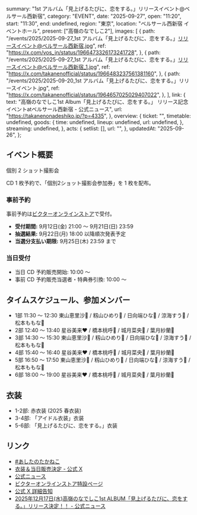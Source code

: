   summary: "1st アルバム「見上げるたびに、恋をする。」リリースイベント@ベルサール西新宿",
  category: "EVENT",
  date: "2025-09-27",
  open: "11:20",
  start: "11:30",
  end: undefined,
  region: "東京",
  location: "ベルサール西新宿 イベントホール",
  present: ["高嶺のなでしこ2"],
  images: [
    {
      path: "/events/2025/2025-09-27_1st アルバム「見上げるたびに、恋をする。」リリースイベント@ベルサール西新宿.jpg",
      ref: "https://x.com/vos_jn/status/1966473326173241728",
    },
    {
      path: "/events/2025/2025-09-27_1st アルバム「見上げるたびに、恋をする。」リリースイベント@ベルサール西新宿_1.jpg",
      ref: "https://x.com/takanenofficial/status/1966483237561381160",
    },
    {
      path: "/events/2025/2025-09-20_1st アルバム「見上げるたびに、恋をする。」リリースイベント.jpg",
      ref: "https://x.com/takanenofficial/status/1964657025029407022",
    },
  ],
  link: {
    text: "高嶺のなでしこ1st Album「見上げるたびに、恋をする。」 リリース記念イベントatベルサール西新宿 - 公式ニュース",
    url: "https://takanenonadeshiko.jp/?p=4335",
  },
  overview: {
    ticket: "",
    timetable: undefined,
    goods: {
      time: undefined,
      lineup: undefined,
      url: undefined,
    },
    streaming: undefined,
  },
  acts: {
    setlist: [],
    url: "",
  },
  updatedAt: "2025-09-26",
};

## イベント概要

個別 2 ショット撮影会

CD 1 枚予約で、「個別2ショット撮影会参加券」を 1 枚を配布。

### 事前予約

事前予約は[ビクターオンラインストア](https://victor-store.jp/special/takaneko20250927)で受付。

- **受付期間:** 9月12日(金) 21:00 〜 9月21日(日) 23:59
- **抽選結果:** 9月22日(月) 18:00 以降順次発表予定
- **当選分支払い期限:** 9月25日(木) 23:59 まで

### 当日受付

- 当日 CD 予約販売開始: 10:00 〜
- 事前 CD 予約販売当選者・特典券引換: 10:00 〜

## タイムスケジュール、参加メンバー

- 1部 11:30 〜 12:30 東山恵里沙🧡 / 籾山ひめり💙 / 日向端ひな💜 / 涼海すう🩵 / 松本ももな🎀
- 2部 12:40 〜 13:40 星谷美来❤ / 橋本桃呼🩷 / 城月菜央💛 / 葉月紗蘭🤍
- 3部 14:30 〜 15:30 東山恵里沙🧡 / 籾山ひめり💙 / 日向端ひな💜 / 涼海すう🩵 / 松本ももな🎀
- 4部 15:40 〜 16:40 星谷美来❤ / 橋本桃呼🩷 / 城月菜央💛 / 葉月紗蘭🤍
- 5部 16:50 〜 17:50 東山恵里沙🧡 / 籾山ひめり💙 / 日向端ひな💜 / 涼海すう🩵 / 松本ももな🎀
- 6部 18:00 〜 19:00 星谷美来❤ / 橋本桃呼🩷 / 城月菜央💛 / 葉月紗蘭🤍

## 衣装

- 1-2部: 赤衣装 (2025 春衣装)
- 3-4部: 「アイドル衣装」衣装
- 5-6部: 「見上げるたびに、恋をする。」衣装

## リンク

- [#あしたのたかねこ](https://x.com/takanenofficial/status/1971552839018414133)
- [衣装＆当日販売決定 - 公式 X](https://x.com/takanenofficial/status/1971176693357502479)
- [公式ニュース](https://takanenonadeshiko.jp/?p=4335)
- [ビクターオンラインストア特設ページ](https://victor-store.jp/special/takaneko20250927)
- [公式 X 詳細告知](https://x.com/takanenofficial/status/1966483237561381160)
- [2025年12月17日(水)高嶺のなでしこ1st ALBUM「見上げるたびに、恋をする。」リリース決定！！ - 公式ニュース](https://takanenonadeshiko.jp/?p=4248)
